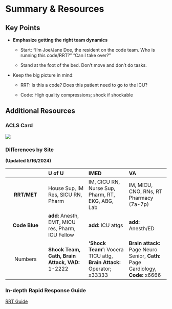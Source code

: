 # Summary & Resources

## Key Points

-   **Emphasize getting the right team dynamics**

    -   Start: “I’m Joe/Jane Doe, the resident on the code team. Who is running this code/RRT?” ”Can I take over?”

    -   Stand at the foot of the bed. Don’t move and don’t do tasks.

-   Keep the big picture in mind:

    -   RRT: Is this a code? Does this patient need to go to the ICU?

    -   Code: High quality compressions; shock if shockable

## Additional Resources

### ACLS Card

![](images/clipboard-4142146450.png)

### Differences by Site

**(Updated 5/16/2024)**

|   | **U of U** | **IMED** | **VA** |
|:----------------:|:-----------------|:-----------------|:-----------------|
| **RRT/MET** | House Sup, IM Res, SICU RN, Pharm | IM, CICU RN, Nurse Sup, Pharm, RT, EKG, ABG, Lab | IM, MICU, CNO, RNs, RT Pharmacy (7a-7p) |
| **Code Blue** | **add:** Anesth, EMT, MICU res, Pharm, ICU Fellow | **add:** ICU attgs | **add:** Anesth/ED |
| Numbers | **Shock Team, Cath, Brain Attack, VAD:** 1-2222 | **‘Shock Team’:** Vocera TICU attg, **Brain Attack:** Operator; x33333 | **Brain attack:** Page Neuro Senior, **Cath:** Page Cardiology, **Code:** x6666 |

### In-depth Rapid Response Guide

[RRT Guide](docs/RRTCodeManual.051425.pdf "U of U IM RRT resources summary")
